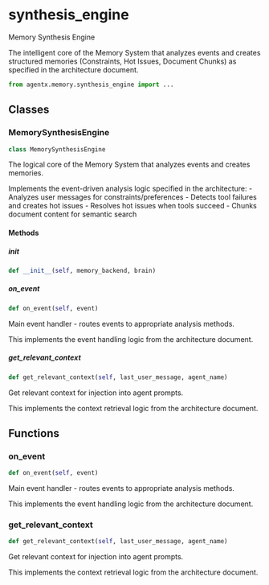 # synthesis_engine

Memory Synthesis Engine

The intelligent core of the Memory System that analyzes events and creates structured memories (Constraints, Hot Issues, Document Chunks) as specified in the architecture document.

```python
from agentx.memory.synthesis_engine import ...
```

## Classes

### MemorySynthesisEngine

```python
class MemorySynthesisEngine
```

The logical core of the Memory System that analyzes events and creates memories.

Implements the event-driven analysis logic specified in the architecture: - Analyzes user messages for constraints/preferences - Detects tool failures and creates hot issues - Resolves hot issues when tools succeed - Chunks document content for semantic search

#### Methods

##### __init__

```python
def __init__(self, memory_backend, brain)
```


##### on_event

```python
def on_event(self, event)
```

Main event handler - routes events to appropriate analysis methods.

This implements the event handling logic from the architecture document.


##### get_relevant_context

```python
def get_relevant_context(self, last_user_message, agent_name)
```

Get relevant context for injection into agent prompts.

This implements the context retrieval logic from the architecture document.



## Functions

### on_event

```python
def on_event(self, event)
```

Main event handler - routes events to appropriate analysis methods.

This implements the event handling logic from the architecture document.


### get_relevant_context

```python
def get_relevant_context(self, last_user_message, agent_name)
```

Get relevant context for injection into agent prompts.

This implements the context retrieval logic from the architecture document.

